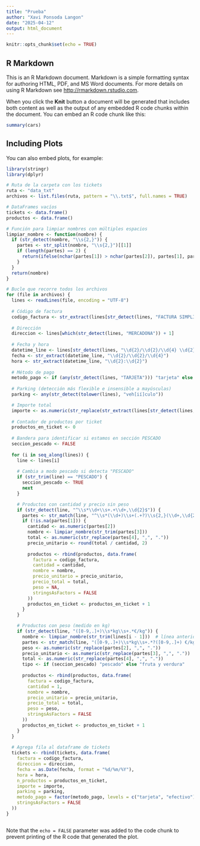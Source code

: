 ```yaml
---
title: "Prueba"
author: "Xavi Ponsoda Langon"
date: "2025-04-12"
output: html_document
---
```


```r
knitr::opts_chunk$set(echo = TRUE)
```

## R Markdown

This is an R Markdown document. Markdown is a simple formatting syntax for authoring HTML, PDF, and MS Word documents. For more details on using R Markdown see <http://rmarkdown.rstudio.com>.

When you click the **Knit** button a document will be generated that includes both content as well as the output of any embedded R code chunks within the document. You can embed an R code chunk like this:

```r
summary(cars)
```

## Including Plots

You can also embed plots, for example:

```r
library(stringr)
library(dplyr)

# Ruta de la carpeta con los tickets
ruta <- "data_txt"
archivos <- list.files(ruta, pattern = "\\.txt$", full.names = TRUE)

# DataFrames vacíos
tickets <- data.frame()
productos <- data.frame()

# Función para limpiar nombres con múltiples espacios
limpiar_nombre <- function(nombre) {
  if (str_detect(nombre, "\\s{2,}")) {
    partes <- str_split(nombre, "\\s{2,}")[[1]]
    if (length(partes) == 2) {
      return(ifelse(nchar(partes[1]) > nchar(partes[2]), partes[1], partes[2]))
    }
  }
  return(nombre)
}

# Bucle que recorre todos los archivos
for (file in archivos) {
  lines <- readLines(file, encoding = "UTF-8")
  
  # Código de factura
  codigo_factura <- str_extract(lines[str_detect(lines, "FACTURA SIMPLIFICADA")], "\\d{4}-\\d{3}-\\d+")
  
  # Dirección
  direccion <- lines[which(str_detect(lines, "MERCADONA")) + 1]
  
  # Fecha y hora
  datetime_line <- lines[str_detect(lines, "\\d{2}/\\d{2}/\\d{4} \\d{2}:\\d{2}")]
  fecha <- str_extract(datetime_line, "\\d{2}/\\d{2}/\\d{4}")
  hora <- str_extract(datetime_line, "\\d{2}:\\d{2}")
  
  # Método de pago
  metodo_pago <- if (any(str_detect(lines, "TARJETA"))) "tarjeta" else "efectivo"
  
  # Parking (detección más flexible e insensible a mayúsculas)
  parking <- any(str_detect(tolower(lines), "veh[ií]culo"))

  # Importe total
  importe <- as.numeric(str_replace(str_extract(lines[str_detect(lines, "TOTAL.*\\€")][1], "\\d+,\\d{2}$"), ",", "."))
  
  # Contador de productos por ticket
  productos_en_ticket <- 0
  
  # Bandera para identificar si estamos en sección PESCADO
  seccion_pescado <- FALSE
  
  for (i in seq_along(lines)) {
    line <- lines[i]
    
    # Cambia a modo pescado si detecta "PESCADO"
    if (str_trim(line) == "PESCADO") {
      seccion_pescado <- TRUE
      next
    }

    # Productos con cantidad y precio sin peso
    if (str_detect(line, "^\\s*\\d+\\s+.+\\d+,\\d{2}$")) {
      partes <- str_match(line, "^\\s*(\\d+)\\s+(.+?)\\s{2,}(\\d+,\\d{2})$")
      if (!is.na(partes[1])) {
        cantidad <- as.numeric(partes[2])
        nombre <- limpiar_nombre(str_trim(partes[3]))
        total <- as.numeric(str_replace(partes[4], ",", "."))
        precio_unitario <- round(total / cantidad, 2)
        
        productos <- rbind(productos, data.frame(
          factura = codigo_factura,
          cantidad = cantidad,
          nombre = nombre,
          precio_unitario = precio_unitario,
          precio_total = total,
          peso = NA,
          stringsAsFactors = FALSE
        ))
        productos_en_ticket <- productos_en_ticket + 1
      }
    }

    # Productos con peso (medido en kg)
    if (str_detect(line, "([0-9,.]+)\\s*kg\\s+.*€/kg")) {
      nombre <- limpiar_nombre(str_trim(lines[i - 1]))  # línea anterior contiene el nombre puro
      partes <- str_match(line, "([0-9,.]+)\\s*kg\\s+.*?([0-9,.]+) €/kg\\s+([0-9,.]+)")
      peso <- as.numeric(str_replace(partes[2], ",", "."))
      precio_unitario <- as.numeric(str_replace(partes[3], ",", "."))
      total <- as.numeric(str_replace(partes[4], ",", "."))
      tipo <- if (seccion_pescado) "pescado" else "fruta y verdura"
      
      productos <- rbind(productos, data.frame(
        factura = codigo_factura,
        cantidad = 1,
        nombre = nombre,
        precio_unitario = precio_unitario,
        precio_total = total,
        peso = peso,
        stringsAsFactors = FALSE
      ))
      productos_en_ticket <- productos_en_ticket + 1
    }
  }
  
  # Agrega fila al dataframe de tickets
  tickets <- rbind(tickets, data.frame(
    factura = codigo_factura,
    direccion = direccion,
    fecha = as.Date(fecha, format = "%d/%m/%Y"),
    hora = hora,
    n_productos = productos_en_ticket,
    importe = importe,
    parking = parking,
    metodo_pago = factor(metodo_pago, levels = c("tarjeta", "efectivo")),
    stringsAsFactors = FALSE
  ))
}



```

Note that the `echo = FALSE` parameter was added to the code chunk to prevent printing of the R code that generated the plot.
